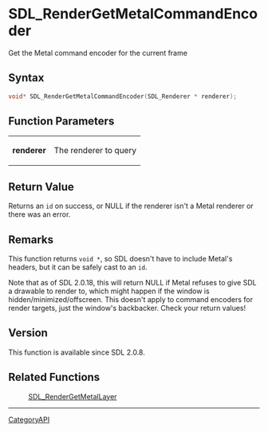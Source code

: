 = SDL_RenderGetMetalCommandEncoder =

Get the Metal command encoder for the current frame 

== Syntax ==

<syntaxhighlight lang='c'>
void* SDL_RenderGetMetalCommandEncoder(SDL_Renderer * renderer);
</syntaxhighlight>

== Function Parameters ==

{|
|'''renderer'''
|The renderer to query
|}

== Return Value ==

Returns an <code>id<MTLRenderCommandEncoder></code> on success, or NULL if
the renderer isn't a Metal renderer or there was an error.

== Remarks ==

This function returns <code>void *</code>, so SDL doesn't have to include
Metal's headers, but it can be safely cast to an
<code>id<MTLRenderCommandEncoder></code>.

Note that as of SDL 2.0.18, this will return NULL if Metal refuses to give
SDL a drawable to render to, which might happen if the window is
hidden/minimized/offscreen. This doesn't apply to command encoders for
render targets, just the window's backbacker. Check your return values!

== Version ==

This function is available since SDL 2.0.8.

== Related Functions ==

:[[SDL_RenderGetMetalLayer]]

----
[[CategoryAPI]]


